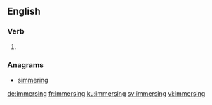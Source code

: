 ==English==

===Verb===
{{head|en|present participle}}

# {{present participle of|immerse|lang=en|nocat=1}}

===Anagrams===
* [[simmering#English|simmering]]

[[de:immersing]]
[[fr:immersing]]
[[ku:immersing]]
[[sv:immersing]]
[[vi:immersing]]